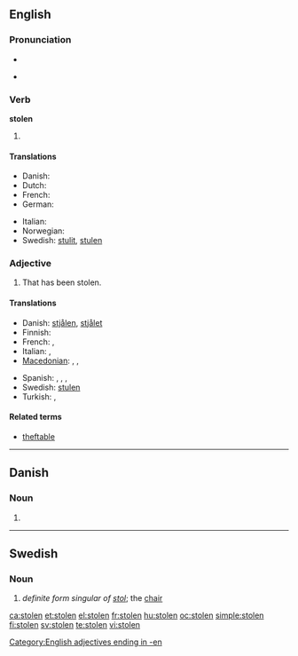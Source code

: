 {{also|stollen}}
==English==

===Pronunciation===
* {{IPA|/'stəʊlən/}}
* {{audio|en-us-stolen.ogg|Audio (US)}}
*: {{rhymes|əʊlən}}

===Verb===
'''stolen'''

# {{past participle of|[[steal]]}}

====Translations====
{{trans-top|past participle of ''to steal''}}
* Danish: {{t-|da|stjålet}}
* Dutch: {{t+|nl|gestolen}}
* French: {{t+|fr|volé}}
* German: {{t|de|gestohlen}}
{{trans-mid}}
* Italian: {{t-|it|rubato}}
* Norwegian: {{t-|no|stjålet}}
* Swedish: [[stulit]], [[stulen]]
{{trans-bottom}}

===Adjective===
{{en-adj|-}}

# That has been stolen.

====Translations====
{{trans-top|that has been stolen}}
* Danish: [[stjålen]], [[stjålet]]
* Finnish: {{t-|fi|varastettu}}
* French: {{t+|fr|volé|m}}, {{t+|fr|volée|f}}
* Italian: {{t-|it|rubato|m}}, {{t-|it|rubata|f}}
* [[Macedonian]]: {{t|mk|украден|m|tr=úkraden}},  {{t|mk|украдена|f|tr=úkradena}},  {{t|mk|украдено|n|tr=úkradeno}}
{{trans-mid}}
* Spanish: {{t-|es|robado|m}},  {{t-|es|robada|f}},  {{t-|es|robados|m|p}},  {{t-|es|robadas|f|p}}
* Swedish: [[stulen]]
* Turkish: {{t|tr|çalıntı}},  {{t|tr|çalınmış}}
{{trans-bottom}}

====Related terms====
* [[theftable]]

[[Category:English adjectives ending in -en]]

----

==Danish==

===Noun===
{{infl|da|noun form|g=c}}

# {{form of|singular definite|stol|lang=Danish}}

----

==Swedish==

===Noun===
{{infl|sv|noun}}

# ''definite form singular of [[stol]]'';  the [[chair]]

[[ca:stolen]]
[[et:stolen]]
[[el:stolen]]
[[fr:stolen]]
[[hu:stolen]]
[[oc:stolen]]
[[simple:stolen]]
[[fi:stolen]]
[[sv:stolen]]
[[te:stolen]]
[[vi:stolen]]